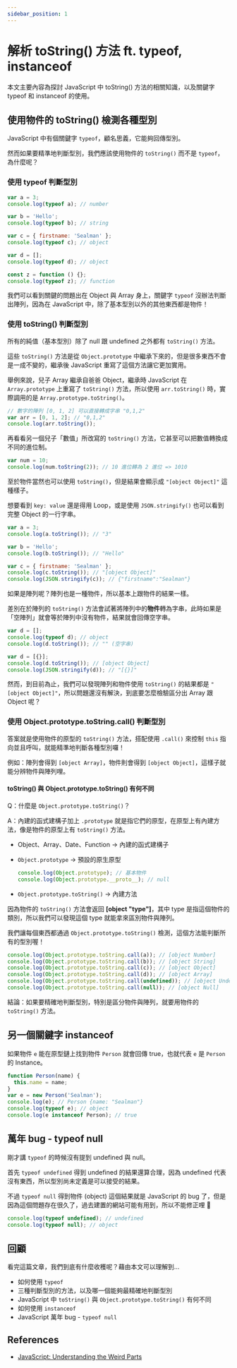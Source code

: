 ```yaml
---
sidebar_position: 1
---
```


# 解析 toString() 方法 ft. typeof, instanceof

本文主要內容為探討 JavaScript 中 toString() 方法的相關知識，以及關鍵字 typeof 和 instanceof 的使用。

## 使用物件的 toString() 檢測各種型別

JavaScript 中有個關鍵字 `typeof`，顧名思義，它能夠回傳型別。

然而如果要精準地判斷型別，我們應該使用物件的 `toString()` 而不是 `typeof`，為什麼呢？

### 使用 typeof 判斷型別

```javascript
var a = 3;
console.log(typeof a); // number

var b = 'Hello';
console.log(typeof b); // string

var c = { firstname: 'Sealman' };
console.log(typeof c); // object

var d = [];
console.log(typeof d); // object

const z = function () {};
console.log(typeof z); // function
```

我們可以看到關鍵的問題出在 Object 與 Array 身上，關鍵字 `typeof` 沒辦法判斷出陣列，因為在 JavaScript 中，除了基本型別以外的其他東西都是物件！

### 使用 toString() 判斷型別

所有的純值（基本型別）除了 null 跟 undefined 之外都有 `toString()` 方法。

這些 `toString()` 方法是從 `Object.prototype` 中繼承下來的，但是很多東西不會是一成不變的，繼承後 JavaScript 重寫了這個方法讓它更加實用。

舉例來說，兒子 Array 繼承自爸爸 Object，繼承時 JavaScript 在 `Array.prototype` 上重寫了 `toString()` 方法，所以使用 `arr.toString()` 時，實際調用的是 `Array.prototype.toString()`。

```javascript
// 數字的陣列 [0, 1, 2] 可以直接轉成字串 "0,1,2"
var arr = [0, 1, 2]; // "0,1,2"
console.log(arr.toString());
```

再看看另一個兒子「數值」所改寫的 `toString()` 方法，它甚至可以把數值轉換成不同的進位制。

```javascript
var num = 10;
console.log(num.toString(2)); // 10 進位轉為 2 進位 => 1010
```

至於物件當然也可以使用 `toString()`，但是結果會顯示成 `"[object Object]"` 這種樣子。

想要看到 `key: value` 還是得用 Loop，或是使用 `JSON.stringify()` 也可以看到完整 Object 的一行字串。

```javascript
var a = 3;
console.log(a.toString()); // "3"

var b = 'Hello';
console.log(b.toString()); // "Hello"

var c = { firstname: 'Sealman' };
console.log(c.toString()); // "[object Object]"
console.log(JSON.stringify(c)); // {"firstname":"Sealman"}
```

如果是陣列呢？陣列也是一種物件，所以基本上跟物件的結果一樣。

差別在於陣列的 `toString()` 方法會試著將陣列中的**物件**轉為字串，此時如果是「空陣列」就會等於陣列中沒有物件，結果就會回傳空字串。

```javascript
var d = [];
console.log(typeof d); // object
console.log(d.toString()); // "" (空字串)

var d = [{}];
console.log(d.toString()); // [object Object]
console.log(JSON.stringify(d)); // "[{}]"
```

然而，到目前為止，我們可以發現陣列和物件使用 `toString()` 的結果都是 `"[object Object]"`，所以問題還沒有解決，到底要怎麼檢驗區分出 Array 跟 Object 呢？

### 使用 Object.prototype.toString.call() 判斷型別

答案就是使用物件的原型的 `toString()` 方法，搭配使用 `.call()` 來控制 `this` 指向並且呼叫，就能精準地判斷各種型別囉！

例如：陣列會得到 `[object Array]`，物件則會得到 `[object Object]`，這樣子就能分辨物件與陣列哩。

#### toString() 與 Object.prototype.toString() 有何不同

Q：什麼是 `Object.prototype.toString()`？

A：內建的函式建構子加上 `.prototype` 就是指它們的原型，在原型上有內建方法，像是物件的原型上有 `toString()` 方法。

- Object、Array、Date、Function → 內建的函式建構子
- `Object.prototype` → 預設的原生原型

  ```javascript
  console.log(Object.prototype); // 基本物件
  console.log(Object.prototype.__proto__); // null
  ```

- `Object.prototype.toString()` → 內建方法

因為物件的 `toString()` 方法會返回 **[object "type"]**，其中 type 是指這個物件的類別，所以我們可以發現這個 type 就能拿來區別物件與陣列。

我們讓每個東西都通過 `Object.prototype.toString()` 檢測，這個方法能判斷所有的型別喔！

```javascript
console.log(Object.prototype.toString.call(a)); // [object Number]
console.log(Object.prototype.toString.call(b)); // [object String]
console.log(Object.prototype.toString.call(c)); // [object Object]
console.log(Object.prototype.toString.call(d)); // [object Array]
console.log(Object.prototype.toString.call(undefined)); // [object Undefined]
console.log(Object.prototype.toString.call(null)); // [object Null]
```

結論：如果要精確地判斷型別，特別是區分物件與陣列，就要用物件的 `toString()` 方法。

## 另一個關鍵字 instanceof

如果物件 `e` 能在原型鏈上找到物件 `Person` 就會回傳 true，也就代表 `e` 是 `Person` 的 Instance。

```javascript
function Person(name) {
  this.name = name;
}
var e = new Person('Sealman');
console.log(e); // Person {name: "Sealman"}
console.log(typeof e); // object
console.log(e instanceof Person); // true
```

## 萬年 bug - typeof null

剛才講 `typeof` 的時候沒有提到 undefined 與 null。

首先 `typeof undefined` 得到 undefined 的結果還算合理，因為 undefined 代表沒有東西，所以型別尚未定義是可以接受的結果。

不過 `typeof null` 得到物件 (object) 這個結果就是 JavaScript 的 bug 了，但是因為這個問題存在很久了，過去建置的網站可能有用到，所以不能修正哩 🤔

```javascript
console.log(typeof undefined); // undefined
console.log(typeof null); // object
```

## 回顧

看完這篇文章，我們到底有什麼收穫呢？藉由本文可以理解到…

- 如何使用 `typeof`
- 三種判斷型別的方法，以及哪一個能夠最精確地判斷型別
- JavaScript 中 `toString()` 與 `Object.prototype.toString()` 有何不同
- 如何使用 `instanceof`
- JavaScript 萬年 bug - `typeof null`

## References

- [JavaScript: Understanding the Weird Parts](https://www.udemy.com/course/understand-javascript/)
